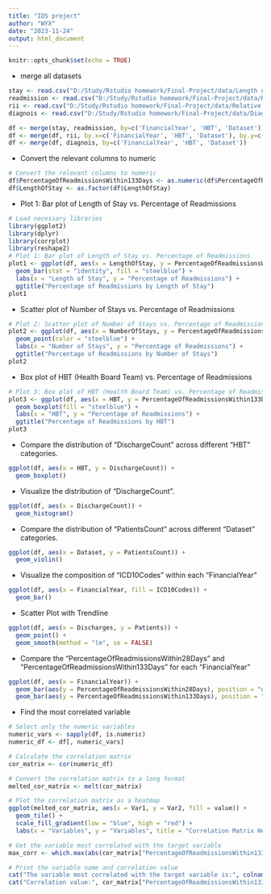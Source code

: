 ```yaml
---
title: "IDS project"
author: "WYX"
date: "2023-11-24"
output: html_document
---
```


```r
knitr::opts_chunk$set(echo = TRUE)
```


- merge all datasets

```r
stay <- read.csv("D:/Study/Rstudio homework/Final-Project/data/Length of Stay.csv")
readmission <- read.csv("D:/Study/Rstudio homework/Final-Project/data/Readmission.csv")
rii <- read.csv("D:/Study/Rstudio homework/Final-Project/data/Relative Index of Inequality.csv")
diagnois <- read.csv("D:/Study/Rstudio homework/Final-Project/data/Diagnosis.csv")

df <- merge(stay, readmission, by=c('FinancialYear', 'HBT', 'Dataset'))
df <- merge(df, rii, by.x=c('FinancialYear', 'HBT', 'Dataset'), by.y=c('FinancialYear', 'Country', 'Dataset'))
df <- merge(df, diagnois, by=c('FinancialYear', 'HBT', 'Dataset'))
```
- Convert the relevant columns to numeric

```r
# Convert the relevant columns to numeric
df$PercentageOfReadmissionsWithin133Days <- as.numeric(df$PercentageOfReadmissionsWithin133Days)
df$LengthOfStay <- as.factor(df$LengthOfStay)
```

- Plot 1: Bar plot of Length of Stay vs. Percentage of Readmissions

```r
# Load necessary libraries
library(ggplot2)
library(dplyr)
library(corrplot)
library(reshape2)
# Plot 1: Bar plot of Length of Stay vs. Percentage of Readmissions
plot1 <- ggplot(df, aes(x = LengthOfStay, y = PercentageOfReadmissionsWithin133Days)) +
  geom_bar(stat = "identity", fill = "steelblue") +
  labs(x = "Length of Stay", y = "Percentage of Readmissions") +
  ggtitle("Percentage of Readmissions by Length of Stay")
plot1
```

- Scatter plot of Number of Stays vs. Percentage of Readmissions

```r
# Plot 2: Scatter plot of Number of Stays vs. Percentage of Readmissions
plot2 <- ggplot(df, aes(x = NumberOfStays, y = PercentageOfReadmissionsWithin133Days)) +
  geom_point(color = "steelblue") +
  labs(x = "Number of Stays", y = "Percentage of Readmissions") +
  ggtitle("Percentage of Readmissions by Number of Stays")
plot2
```

- Box plot of HBT (Health Board Team) vs. Percentage of Readmissions

```r
# Plot 3: Box plot of HBT (Health Board Team) vs. Percentage of Readmissions
plot3 <- ggplot(df, aes(x = HBT, y = PercentageOfReadmissionsWithin133Days)) +
  geom_boxplot(fill = "steelblue") +
  labs(x = "HBT", y = "Percentage of Readmissions") +
  ggtitle("Percentage of Readmissions by HBT")
plot3
```

- Compare the distribution of "DischargeCount" across different "HBT" categories.

```r
ggplot(df, aes(x = HBT, y = DischargeCount)) +
  geom_boxplot()
```

- Visualize the distribution of "DischargeCount".

```r
ggplot(df, aes(x = DischargeCount)) +
  geom_histogram()
```

- Compare the distribution of "PatientsCount" across different "Dataset" categories.

```r
ggplot(df, aes(x = Dataset, y = PatientsCount)) +
  geom_violin()
```

- Visualize the composition of "ICD10Codes" within each "FinancialYear"

```r
ggplot(df, aes(x = FinancialYear, fill = ICD10Codes)) +
  geom_bar()
```

- Scatter Plot with Trendline

```r
ggplot(df, aes(x = Discharges, y = Patients)) +
  geom_point() +
  geom_smooth(method = "lm", se = FALSE)
```

- Compare the "PercentageOfReadmissionsWithin28Days" and "PercentageOfReadmissionsWithin133Days" for each "FinancialYear"

```r
ggplot(df, aes(x = FinancialYear)) +
  geom_bar(aes(y = PercentageOfReadmissionsWithin28Days), position = "dodge", stat = "identity") +
  geom_bar(aes(y = PercentageOfReadmissionsWithin133Days), position = "dodge", stat = "identity", fill = "red")
```

- Find the most correlated variable

```r
# Select only the numeric variables
numeric_vars <- sapply(df, is.numeric)
numeric_df <- df[, numeric_vars]

# Calculate the correlation matrix
cor_matrix <- cor(numeric_df)

# Convert the correlation matrix to a long format
melted_cor_matrix <- melt(cor_matrix)

# Plot the correlation matrix as a heatmap
ggplot(melted_cor_matrix, aes(x = Var1, y = Var2, fill = value)) +
  geom_tile() +
  scale_fill_gradient(low = "blue", high = "red") +
  labs(x = "Variables", y = "Variables", title = "Correlation Matrix Heatmap")

# Get the variable most correlated with the target variable
max_corr <- which.max(abs(cor_matrix["PercentageOfReadmissionsWithin133Days", -3]))

# Print the variable name and correlation value
cat("The variable most correlated with the target variable is:", colnames(cor_matrix)[-3][max_corr], "\n")
cat("Correlation value:", cor_matrix["PercentageOfReadmissionsWithin133Days", -3][max_corr], "\n")
```